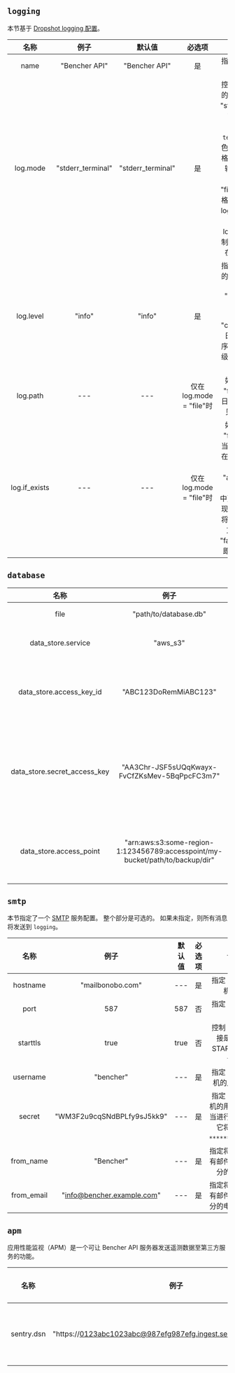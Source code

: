 ## `logging`

本节基于 [Dropshot  logging 配置](https://github.com/oxidecomputer/dropshot/tree/v0.9.0#logging)。

|     名称      |       例子        |      默认值       |          必选项          |                                                                                                                                                   说明                                                                                                                                                   |
| :-----------: | :---------------: | :---------------: | :----------------------: | :------------------------------------------------------------------------------------------------------------------------------------------------------------------------------------------------------------------------------------------------------------------------------------------------------: |
|     name      |   "Bencher API"   |   "Bencher API"   |            是            |                                                                                                                                          指定日志记录器的名称。                                                                                                                                          |
|   log.mode    | "stderr_terminal" | "stderr_terminal" |            是            | 控制服务器日志记录的去向。有效模式为 "stderr_terminal" 和 "file"。如果模式是`"stderr-terminal"`，则以彩色及可能的其他终端格式化的方式将可读输出发送至标准错误。如果模式是 "file"，则将 Bunyan 格式的输出发送至由 log.path 定义的文件系统路径。参见 log.if_exists，它控制如果目标路径已存在则应如何行事。 |
|   log.level   |      "info"       |      "info"       |            是            |                                                           指定应包含在日志中的日志消息的严重程度。有效值包括 "trace", "debug", "info", "warn", "error", 和 "critical"，它们表示日志严重程度的增序。日志将包含指定级别及更严重级别的日志消息。                                                            |
|   log.path    |        ---        |        ---        | 仅在 log.mode = "file"时 |                                                                                                                 如果 log.mode 为 "file"，此属性决定日志文件的路径。参见 log.if_exists。                                                                                                                  |
| log.if_exists |        ---        |        ---        | 仅在 log.mode = "file"时 |                                       如果 log.mode 为 "file"，此属性指定当目标日志文件已存在时应怎么办。有效值包括 "append"（将内容添加到现有文件中），"truncate"（将现有文件截断，然后将其视为刚刚创建的文件使用），以及 "fail"（导致服务器立即退出，并报错）。                                        |


## `database`

|             名称             |                                     例子                                      |      默认值       |                必选项                |                                                                                    说明                                                                                    |
| :--------------------------: | :---------------------------------------------------------------------------: | :---------------: | :----------------------------------: | :------------------------------------------------------------------------------------------------------------------------------------------------------------------------: |
|             file             |                             "path/to/database.db"                             | "data/bencher.db" |                  是                  |                                                                          控制服务器数据库的位置。                                                                          |
|      data_store.service      |                                   "aws_s3"                                    |        ---        |                  否                  |                                                                 指定远程数据存储服务。有效值为 "aws_s3"。                                                                  |
|   data_store.access_key_id   |                             "ABC123DoRemMiABC123"                             |        ---        | 仅在 data_store.service = "aws_s3"时 |                                         如果 data_store.service = "aws_s3"，此属性指定 AWS 访问密钥 ID。参见 data_store.service。                                          |
| data_store.secret_access_key |                 "AA3Chr-JSF5sUQqKwayx-FvCfZKsMev-5BqPpcFC3m7"                 |        ---        | 仅在 data_store.service = "aws_s3"时 |                    如果 data_store.service = "aws_s3"，此属性指定 AWS 私密访问密钥。参见 data_store.service。当进行记录时，它将显示为 `************`。                     |
|   data_store.access_point    | "arn:aws:s3:some-region-1:123456789:accesspoint/my-bucket/path/to/backup/dir" |        ---        | 仅在 data_store.service = "aws_s3"时 | 如果 data_store.service 是 "aws_s3"，此属性指定 [AWS S3 接入点](https://docs.aws.amazon.com/AmazonS3/latest/userguide/using-access-points.html)。参见 data_store.service。 |

## `smtp`

本节指定了一个 [SMTP](https://en.wikipedia.org/wiki/Simple_Mail_Transfer_Protocol) 服务配置。
整个部分是可选的。
如果未指定，则所有消息将发送到 `logging`。

|    名称    |            例子            | 默认值 | 必选项 |                                说明                                 |
| :--------: | :------------------------: | :----: | :----: | :-----------------------------------------------------------------: |
|  hostname  |      "mailbonobo.com"      |  ---   |   是   |                         指定 SMTP 主机名。                          |
|    port    |            587             |  587   |   否   |                          指定 SMTP 端口。                           |
|  starttls  |            true            |  true  |   否   |               控制 SMTP 连接是否使用 STARTTLS 协议。                |
|  username  |         "bencher"          |  ---   |   是   |                      指定 SMTP 主机的用户名。                       |
|   secret   | "WM3F2u9cqSNdBPLfy9sJ5kk9" |  ---   |   是   | 指定 SMTP 主机的用户密钥。当进行记录时，它将显示为 `************`。 |
| from_name  |         "Bencher"          |  ---   |   是   |               指定将出现在所有邮件发件人部分的名称。                |
| from_email | "info@bencher.example.com" |  ---   |   是   |             指定将出现在所有邮件发件人部分的电子邮件。              |

## `apm`

应用性能监视（APM）是一个可让 Bencher API 服务器发送遥测数据至第三方服务的功能。

|    名称    |                               例子                                | 默认值 | 必选项 |                                                             说明                                                             |
| :--------: | :---------------------------------------------------------------: | :----: | :----: | :--------------------------------------------------------------------------------------------------------------------------: |
| sentry.dsn | "https://0123abc1023abc@987efg987efg.ingest.sentry.io/0123456789" |  ---   |   否   | Sentry [数据源名称](https://docs.sentry.io/product/sentry-basics/dsn-explainer/)。也可以通过 `SENTRY_DSN` 环境变量进行设置。 |